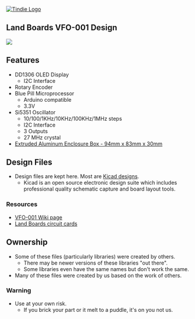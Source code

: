 <a href="https://www.tindie.com/stores/land_boards/" >
<img src="http://land-boards.com/tindie/tindie-larges-v2.png" alt="Tindie Logo">
</img></a>

== Land Boards VFO-001 Design ==

<img src="http://land-boards.com/blwiki/images/e/e6/VFO-001_P132-720px.jpg"></img>

== Features ==

* DD1306 OLED Display
** I2C Interface
* Rotary Encoder
* Blue Pill Microprocessor
** Arduino compatible
** 3.3V
* Si5351 Oscillator
** 10/100/1KHz/10KHz/100KHz/1MHz steps
** I2C Interface
** 3 Outputs
** 27 MHz crystal
* [https://www.adafruit.com/product/2230 Extruded Aluminum Enclosure Box - 94mm x 83mm x 30mm]

== Design Files ==
* Design files are kept here. Most are [http://www.kicad-pcb.org/display/KICAD/KiCad+EDA+Software+Suite/ Kicad designs].
** Kicad is an open source electronic design suite which includes professional quality schematic capture and board layout tools.

=== Resources ===

* [http://land-boards.com/blwiki/index.php?title=VFO-001 VFO-001 Wiki page]
* [http://land-boards.com/blwiki/index.php Land Boards circuit cards]

== Ownership ==

* Some of these files (particularly libraries) were created by others.
** There may be newer versions of these libraries "out there".
** Some libraries even have the same names but don't work the same.
* Many of these files were created by us based on the work of others.

=== Warning ===

* Use at your own risk.
** If you brick your part or it melt to a puddle, it's on you not us.
